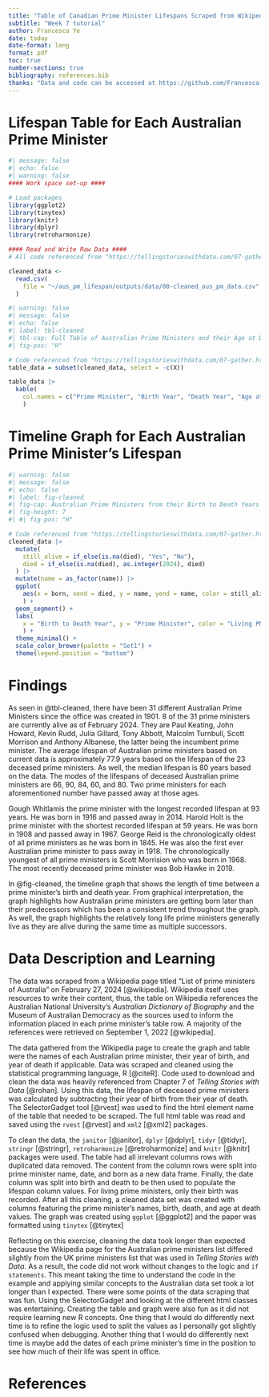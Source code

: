 ---
title: "Table of Canadian Prime Minister Lifespans Scraped from Wikipedia"
subtitle: "Week 7 tutorial"
author: Francesca Ye
date: today
date-format: long
format: pdf
toc: true
number-sections: true
bibliography: references.bib
thanks: "Data and code can be accessed at https://github.com/Francesca-Ye/aus_pm_lifespan"
---
# Lifespan Table for Each Australian Prime Minister

```{r}
#| message: false
#| echo: false
#| warning: false
#### Work space set-up ####

# Load packages
library(ggplot2)
library(tinytex)
library(knitr)
library(dplyr)
library(retroharmonize)

#### Read and Write Raw Data ####
# All code referenced from "https://tellingstorieswithdata.com/07-gather.html#prime-ministers-of-the-united-kingdom"

cleaned_data <-
  read.csv(
    file = "~/aus_pm_lifespan/outputs/data/00-cleaned_aus_pm_data.csv"
  )

```

```{r}
#| warning: false
#| message: false
#| echo: false
#| label: tbl-cleaned
#| tbl-cap: Full Table of Australian Prime Ministers and their Age at Death
#| fig-pos: "H"

# Code referenced from "https://tellingstorieswithdata.com/07-gather.html#prime-ministers-of-the-united-kingdom"
table_data = subset(cleaned_data, select = -c(X))

table_data |>
  kable(
    col.names = c("Prime Minister", "Birth Year", "Death Year", "Age at Death")
    )
```

# Timeline Graph for Each Australian Prime Minister's Lifespan

```{r}
#| warning: false
#| message: false
#| echo: false
#| label: fig-cleaned
#| fig-cap: Australian Prime Ministers from their Birth to Death Years
#| fig-height: 7
#| #| fig-pos: "H"

# Code referenced from "https://tellingstorieswithdata.com/07-gather.html#prime-ministers-of-the-united-kingdom"
cleaned_data |>
  mutate(
    still_alive = if_else(is.na(died), "Yes", "No"),
    died = if_else(is.na(died), as.integer(2024), died)
  ) |>
  mutate(name = as_factor(name)) |>
  ggplot(
    aes(x = born, xend = died, y = name, yend = name, color = still_alive)
    ) +
  geom_segment() +
  labs(
    x = "Birth to Death Year", y = "Prime Minister", color = "Living PM"
    ) +
  theme_minimal() +
  scale_color_brewer(palette = "Set1") +
  theme(legend.position = "bottom")

```

\newpage
# Findings

As seen in @tbl-cleaned, there have been 31 different Australian Prime Ministers since the office was created in 1901. 8 of the 31 prime ministers are currently alive as of February 2024. They are Paul Keating, John Howard, Kevin Rudd, Julia Gillard, Tony Abbott, Malcolm Turnbull, Scott Morrison and Anthony Albanese, the latter being the incumbent prime minister. The average lifespan of Australian prime ministers based on current data is approximately 77.9 years based on the lifespan of the 23 deceased prime ministers. As well, the median lifespan is 80 years based on the data. The modes of the lifespans of deceased Australian prime ministers are 66, 90, 84, 60, and 80. Two prime ministers for each aforementioned number have passed away at those ages.

Gough Whitlamis the prime minister with the longest recorded lifespan at 93 years. He was born in 1916 and passed away in 2014. Harold Holt is the prime minister with the shortest recorded lifespan at 59 years. He was born in 1908 and passed away in 1967. George Reid is the chronologically oldest of all prime ministers as he was born in 1845. He was also the first ever Australian prime minister to pass away in 1918. The chronologically youngest of all prime ministers is Scott Morrision who was born in 1968. The most recently deceased prime minister was Bob Hawke in 2019.

In @fig-cleaned, the timeline graph that shows the length of time between a prime minister’s birth and death year. From graphical interpretation, the graph highlights how Australian prime ministers are getting born later than their predecessors which has been a consistent trend throughout the graph. As well, the graph highlights the relatively long life prime ministers generally live as they are alive during the same time as multiple successors. 

# Data Description and Learning

The data was scraped from a Wikipedia page titled “List of prime ministers of Australia” on February 27, 2024 [@wikipedia]. Wikipedia itself uses resources to write their content, thus, the table on Wikipedia references the Australian National University’s *Australian Dictionary of Biography* and the Museum of Australian Democracy as the sources used to inform the information placed in each prime minister’s table row. A majority of the references were retrieved on September 1, 2022 [@wikipedia]. 

The data gathered from the Wikipedia page to create the graph and table were the names of each Australian prime minister, their year of birth, and year of death if applicable. Data was scraped and cleaned using the statistical programming language, R [@citeR]. Code used to download and clean the data was heavily referenced from Chapter 7 of *Telling Stories with Data* [@rohan]. Using this data, the lifespan of deceased prime ministers was calculated by subtracting their year of birth from their year of death. The SelectorGadget tool [@rvest] was used to find the html element name of the table that needed to be scraped. The full html table was read and saved using the `rvest` [@rvest] and `xml2` [@xml2] packages. 

To clean the data, the `janitor` [@janitor], `dplyr` [@dplyr], `tidyr` [@tidyr], `stringr` [@stringr], `retroharmonize` [@retroharmonize] and `knitr` [@knitr] packages were used. The table had all irrelevant columns rows with duplicated data removed. The content from the column rows were split into prime minister name, date, and born as a new data frame. Finally, the date column was split into birth and death to be then used to populate the lifespan column values. For living prime ministers, only their birth was recorded. After all this cleaning, a cleaned data set was created with columns featuring the prime minister's names, birth, death, and age at death values. The graph was created using `ggplot` [@ggplot2] and the paper was formatted using `tinytex` [@tinytex]

Reflecting on this exercise, cleaning the data took longer than expected because the Wikipedia page for the Australian prime ministers list differed slightly from the UK prime ministers list that was used in *Telling Stories with Data*. As a result, the code did not work without changes to the logic and `if statements`. This meant taking the time to understand the code in the example and applying similar concepts to the Australian data set took a lot longer than I expected. There were some points of the data scraping that was fun. Using the SelectorGadget and looking at the different html classes was entertaining. Creating the table and graph were also fun as it did not require learning new R concepts. One thing that I would do differently next time is to refine the logic used to split the values as I personally got slightly confused when debugging. Another thing that I would do differently next time is maybe add the dates of each prime minister's time in the position to see how much of their life was spent in office. 

\newpage
# References
